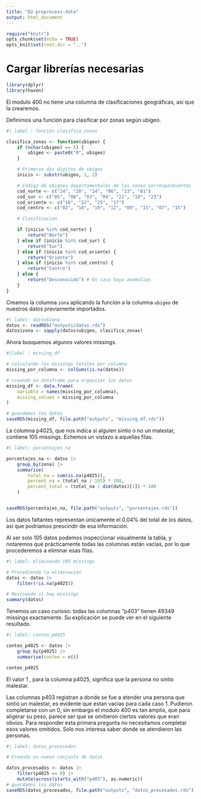 ```yaml
---
title: "02-preprocess-data"
output: html_document
---
```




```r
require("knitr")
opts_chunk$set(echo = TRUE)
opts_knit$set(root.dir = "..")
```

# Cargar librerías necesarias

```r
library(dplyr)
library(haven)
```


El modulo 400 no tiene una columna de clasificaciones geográficas, asi que la crearemos.

Definimos una función para clasificar por zonas según ubigeo.

```r
#| label : funcion clasifica_zonas

clasifica_zonas <- function(ubigeo) {
    if (nchar(ubigeo) == 5) {
        ubigeo <- paste0("0", ubigeo)
    }

    # Primeros dos digitos de ubigeo
    inicio <- substr(ubigeo, 1, 2)

    # Codigo de ubigeos departamentales de las zonas correspondientes
    cod_norte <- c("24", "20", "14", "06", "13", "01")
    cod_sur <- c("05", "08", "03", "04", "21", "18", "23")
    cod_oriente <- c("16", "22", "25", "17")
    cod_centro <- c("02", "10", "19", "12", "09", "11", "07", "15")

    # Clasificacion

    if (inicio %in% cod_norte) {
        return("Norte")
    } else if (inicio %in% cod_sur) {
        return("Sur")
    } else if (inicio %in% cod_oriente) {
        return("Oriente")
    } else if (inicio %in% cod_centro) {
        return("Centro")
    } else {
        return("Desconocido") # En caso haya anomalias
    }
}
```

Creamos la columna `zona` aplicando la función a la columna `ubigeo` de nuestros datos previamente importados.

```r
#| label: datos$zona
datos <- readRDS("outputs/datos.rds")
datos$zona <- sapply(datos$ubigeo, clasifica_zonas)
```

Ahora busquemos algunos valores missings.

```r
#|label : missing_df

# calculando los missings totales por columna
missing_por_columna <- colSums(is.na(datos))

# creando un dataframe para organizar los datos
missing_df <- data.frame(
    variable = names(missing_por_columna),
    missing_values = missing_por_columna
)

# guardamos los datos
saveRDS(missing_df, file.path("outputs", "missing_df.rds"))
```

La columna p4025, que nos indica si alguien sintio o no un malestar, contiene 105 missings. Echemos un vistazo a aquellas filas.

```r
#| label: porcentajes_na

porcentajes_na <- datos |>
    group_by(zona) |>
    summarise(
        total_na = sum(is.na(p4025)),
        percent_na = (total_na / 105) * 100,
        percent_total = (total_na / dim(datos)[1]) * 100
    )


saveRDS(porcentajes_na, file.path("outputs", "porcentajes.rds"))
```

Los datos faltantes representan únicamente el 0.04% del total de los datos, asi que podriamos prescindir de esa información.

Al ser solo 105 datos podemos inspeccionar visualmente la tabla, y notaremos que prácticamente todas las columnas están vacías, por lo que procederemos a eliminar esas filas.

```r
#| label: eliminando 105 missings

# Procediendo la eliminacion
datos <- datos |>
    filter(!is.na(p4025))

# Revisando si hay missings
summary(datos)
```

Tenemos un caso curioso: todas las columnas "p403" tienen 49349 missings exactamente. Su explicación se puede ver en el siguiente resultado.

```r
#| label: conteo_p4025

conteo_p4025 <- datos |>
    group_by(p4025) |>
    summarise(conteo = n())

conteo_p4025
```

El valor 1 , para la columna p4025, significa que la persona no sintio malestar.

Las columnas p403 registran a donde se fue a atender una persona que sintio un malestar, es evidente que estan vacias para cada caso 1. Pudieron completarse con un 0, sin embargo el modulo 400 es tan amplio, que para aligerar su peso, parece ser que se omitieron ciertos valores que eran obvios. Para responder esta primera pregunta no necesitamos completar esos valores omitidos. Solo nos interesa saber donde se atendieron las personas.

```r
#| label: datos_procesados

# Creando un nuevo conjunto de datos

datos_procesados <- datos |>
    filter(p4025 == 0) |>
    mutate(across(starts_with("p403"), as.numeric))
# guardamos los datos
saveRDS(datos_procesados, file.path("outputs", "datos_procesados.rds"))
```